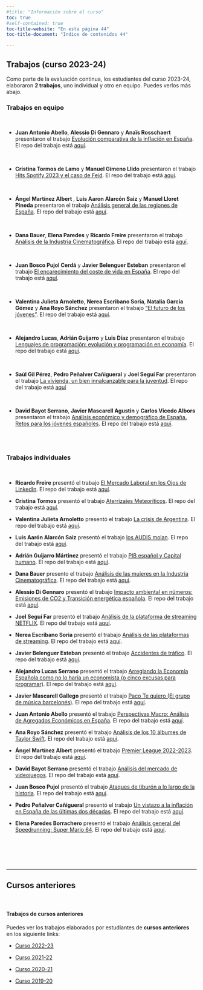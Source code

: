 ```yaml
---
#title: "Información sobre el curso"
toc: true
#self-contained: true
toc-title-website: "En esta página 44"
toc-title-document: "Indice de contenidos 44"

---
```


## Trabajos (curso 2023-24)


Como parte de la evaluación continua, los estudiantes del curso 2023-24, elaboraron **2 trabajos**, uno individual y otro en equipo. Puedes verlos más abajo.


### Trabajos en equipo

<br>

-   **Juan Antonio Abello**, **Alessio Di Gennaro** y **Anaïs Rosschaert** presentaron el trabajo [ Evolución comparativa de la inflación en España](https://aanais02.github.io/trabajo_BigData_equipo/my_trabajo_BigData.html){target="_blank"}. El repo del trabajo está [aquí](https://github.com/aanais02/trabajo_BigData_equipo){target="_blank"}.

<br>

-   **Cristina Tormos de Lamo** y **Manuel Gimeno Llido** presentaron el trabajo [Hits Spotify 2023 y el caso de Feid](https://ctorm27.github.io/trabajo_BigData_equipo/){target="_blank"}. El repo del trabajo está 
[aquí](https://github.com/ctorm27/trabajo_BigData_equipo){target="_blank"}.


<br>



- **Ángel Martínez Albert **, **Luis Aaron Alarcón Saiz** y **Manuel Lloret Pineda** presentaron el trabajo [Análisis general de las regiones de España](https://manulloret.github.io/trabajo_BigData_equipo/){target="_blank"}. El repo del trabajo está [aquí](https://github.com/manulloret/trabajo_BigData_equipo){target="_blank"}.

<br>

-  **Dana Bauer**, **Elena Paredes** y **Ricardo Freire** presentaron el trabajo [Análisis de la Industria Cinematográfica](https://ricardofreirev.github.io/trabajo_BigData_equipo){target="_blank"}. El repo del trabajo está [aquí](https://github.com/ricardofreirev/trabajo_BigData_equipo){target="_blank"}.

<br>

-  **Juan Bosco Pujol Cerdá** y **Javier Belenguer Esteban** presentaron el trabajo [El encarecimiento del coste de vida en España](https://Boskarro.github.io/trabajo_BigData_equipo/){target="_blank"}. El repo del trabajo está [aquí](https://github.com/Boskarro/trabajo_BigData_equipo){target="_blank"}.

<br>

-   **Valentina Julieta Arnoletto**, **Nerea Escribano Soria**, **Natalia García Gómez** y **Ana Royo Sánchez** presentaron el trabajo ["El futuro de los jóvenes"](https://valentinaarnoletto.github.io/trabajo_BigData_equipo/){target="_blank"}. El repo del trabajo está [aquí](https://github.com/valentinaarnoletto/trabajo_BigData_equipo){target="_blank"}.


<br>

-   **Alejandro Lucas**, **Adrián Guijarro** y **Luis Díaz** presentaron el trabajo [Lenguajes de programación: evolución y programación en economía](https://aluse33.github.io/trabajo_BigData_equipo/){target="_blank"}. El repo del trabajo está [aquí](https://github.com/aluse33/trabajo_BigData_equipo){target="_blank"}.

<br>

- **Saúl Gil Pérez**, **Pedro Peñalver Cañigueral** y **Joel Seguí Far** presentaron el trabajo [La vivienda, un bien innalcanzable para la juventud](https://copitodeleche.github.io/trabajo_BigData_equipo/){target="_blank"}. El repo del trabajo está [aquí](https://github.com/copitodeleche/trabajo_BigData_equipo/){target="_blank"}


<br>

-   **David Bayot Serrano**, **Javier Mascarell Agustin** y **Carlos Vicedo Albors** presentaron el trabajo [Análisis económico y demográfico de España. Retos para los jóvenes españoles](https://Dabrando8.github.io/trabajo_BigData_equipo/){target="_blank"}. El repo del trabajo está [aquí](https://github.com/Dabrando8/trabajo_BigData_equipo){target="_blank"}.


<br><br>



### Trabajos individuales

<br>


-  **Ricardo Freire** presentó el trabajo [El Mercado Laboral en los Ojos de LinkedIn](https://ricardofreirev.github.io/trabajo_BigData/){target="_blank"}. El repo del trabajo está [aquí](https://github.com/ricardofreirev/trabajo_BigData){target="_blank"}.


- **Cristina Tormos** presentó el trabajo [Aterrizajes Meteoríticos](https://ctorm27.github.io/trabajo_BigData_individual/){target="_blank"}. El repo del trabajo está [aquí](https://github.com/ctorm27/trabajo_BigData_individual){target="_blank"}.


- **Valentina Julieta Arnoletto** presentó el trabajo [La crisis de Argentina](https://valentinaarnoletto.github.io/trabajo_BigData/){target="_blank"}. El repo del trabajo está [aquí](https://github.com/valentinaarnoletto/trabajo_BigData){target="_blank"}.


-   **Luis Aarón Alarcón Saiz** presentó el trabajo [los AUDIS molan](https://aarone8.github.io/los-AUDIS-molan/){target="_blank"}. El repo del trabajo está [aquí](https://github.com/aarone8/los-AUDIS-molan){target="_blank"}.

-   **Adrián Guijarro Mártinez** presentó el trabajo [PIB español y Capital humano](https://AdriGuijarro.github.io/trabajo_BigData/){target="_blank"}. El repo del trabajo está [aquí](https://github.com/AdriGuijarro/trabajo_BigData){target="_blank"}.

-   **Dana Bauer** presento el trabajo [Análisis de las mujeres en la Industria Cinematográfica](https://danabm18.github.io/trabajo_BigData/){target="_blank"}. El repo del trabajo está [aquí](https://github.com/danabm18/trabajo_BigData/){target="_blank"}.


-   **Alessio Di Gennaro** presentó el trabajo [Impacto ambiental en números: Emisiones de CO2 y Transición energética española](https://adigenaro.github.io/trabajo_BigData/){target="_blank"}. El repo del trabajo está [aquí](https://github.com/adigenaro/trabajo_BigData){target="_blank"}.


-   **Joel Seguí Far** presentó el trabajo [Análisis de la plataforma de streaming NETFLIX](https://joel1091.github.io/trabajo_BigData/){target="_blank"}. El repo del trabajo está [aquí](https://github.com/joel1091/trabajo_BigData){target="_blank"}.

 
-   **Nerea Escribano Soria** presentó el trabajo [Análisis de las plataformas de streaming](https://nereaescribano.github.io/trabajo_BigData/){target="_blank"}. El repo del trabajo está [aquí](https://github.com/nereaescribano/trabajo_BigData){target="_blank"}.


-   **Javier Belenguer Esteban** presentó el trabajo [Accidentes de tráfico](https://besja2002.github.io/trabajo_BigData/){target="_blank"}. El repo del trabajo está [aquí](https://github.com/besja2002/trabajo_BigData){target="_blank"}.


-   **Alejandro Lucas Serrano** presentó el trabajo [Arreglando la Economía Española como no lo haría un economista (o cinco excusas para programar)](https://aluse33.github.io/trabajo_BigData/){target="_blank"}. El repo del trabajo está [aquí](https://github.com/aluse33/trabajo_BigData){target="_blank"}.


-   **Javier Mascarell Gallego** presentó el trabajo [Paco Te quiero (El grupo de música barcelonés)](https://pepemasca.github.io/trabajo_BigData/){target="_blank"}. El repo del trabajo está [aquí](https://github.com/pepemasca/trabajo_BigData){target="_blank"}.


-   **Juan Antonio Abello** presentó el trabajo [Perspectivas Macro: Análisis de Agregados Económicos en España](https://abelloduran.github.io/trabajo_BigData/){target="_blank"}. El repo del trabajo está [aquí](https://github.com/abelloduran/trabajo_BigData){target="_blank"}.

-   **Ana Royo Sánchez** presentó el trabajo [Análisis de los 10 álbumes de Taylor Swift](https://anaroyo.github.io/trabajo_BigData/){target="_blank"}. El repo del trabajo está [aquí](https://github.com/anaroyo/trabajo_BigData){target="_blank"}.

-   **Ángel Martínez Albert** presentó el trabajo [Premier League 2022-2023](https://AngelitoMA11.github.io/trabajo_BigData/){target="_blank"}. El repo del trabajo está [aquí](https://github.com/AngelitoMA11/trabajo_BigData){target="_blank"}.

-   **David Bayot Serrano** presentó el trabajo [Análisis del mercado de videojuegos](https://Dabrando8.github.io/trabajo_BigData/){target="_blank"}. El repo del trabajo está [aquí](https://github.com/Dabrando8/trabajo_BigData){target="_blank"}.

-   **Juan Bosco Pujol** presentó el trabajo [Ataques de tiburón a lo largo de la historia](https://Boskarro.github.io/trabajo_BigData/){target="_blank"}. El repo del trabajo está [aquí](https://github.com/Boskarro/trabajo_BigData){target="_blank"}.

-   **Pedro Peñalver Cañigueral** presentó el trabajo [Un vistazo a la inflación en España de las últimas dos décadas](https://pedrotti33.github.io/trabajo_BigData/){target="_blank"}. El repo del trabajo está [aquí](https://pedrotti33.github.io/trabajo_BigData/){target="_blank"}.

-   **Elena Paredes Borrachero** presentó el trabajo [Análisis general del Speedrunning: Super Mario 64](https://elenaap2.github.io/trabajo_BigData/){target="_blank"}. El repo del trabajo está [aquí](https://github.com/elenaap2/trabajo_BigData){target="_blank"}.



<br><br><br><br>

-----------------------------------

## Cursos anteriores

<br>

::: {.callout-note collapse="false" appearance="default" icon="false"}
#### Trabajos de cursos anteriores


Puedes ver los trabajos elaborados por estudiantes de **cursos anteriores** en los siguiente links:

   - [Curso 2022-23](./mas-cosas/07-trabajos_2022-23.html){target="_blank"}
   
   - [Curso 2021-22](./mas-cosas/07-trabajos_2021-22.html){target="_blank"}
   
   - [Curso 2020-21](./mas-cosas/07-trabajos_2020-21.html){target="_blank"}
   
   - [Curso 2019-20](./mas-cosas/07-trabajos_2019-20.html){target="_blank"}

:::

